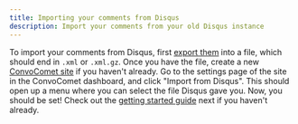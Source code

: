 ```yaml
---
title: Importing your comments from Disqus
description: Import your comments from your old Disqus instance
---
```


To import your comments from Disqus, first [export them](https://disqus.com/admin/discussions/export/) into a file, which should end in `.xml` or `.xml.gz`. Once you have the file, create a new [ConvoComet site](https://convocomet.dev/dashboard/create) if you haven't already. Go to the settings page of the site in the ConvoComet dashboard, and click "Import from Disqus". This should open up a menu where you can select the file Disqus gave you. Now, you should be set! Check out the [getting started guide](/guides/getting-started) next if you haven't already.

